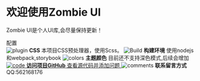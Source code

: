 
<Meta title="Example/Introduction" />

<style>{`
  .subheading {
    --mediumdark: '#999999';
    font-weight: 900;
    font-size: 13px;
    color: #999;
    letter-spacing: 6px;
    line-height: 24px;
    text-transform: uppercase;
    margin-bottom: 12px;
    margin-top: 40px;
  }

  .link-list {
    display: grid;
    grid-template-columns: 1fr;
    grid-template-rows: 1fr 1fr;
    row-gap: 10px;
  }

  @media (min-width: 620px) {
    .link-list {
      row-gap: 20px;
      column-gap: 20px;
      grid-template-columns: 1fr 1fr;
    }
  }

  @media all and (-ms-high-contrast:none) {
  .link-list {
      display: -ms-grid;
      -ms-grid-columns: 1fr 1fr;
      -ms-grid-rows: 1fr 1fr;
    }
  }

  .link-item {
    display: block;
    padding: 20px 30px 20px 15px;
    border: 1px solid #00000010;
    border-radius: 5px;
    transition: background 150ms ease-out, border 150ms ease-out, transform 150ms ease-out;
    color: #333333;
    display: flex;
    align-items: flex-start;
  }

  .link-item:hover {
    border-color: #1EA7FD50;
    transform: translate3d(0, -3px, 0);
    box-shadow: rgba(0, 0, 0, 0.08) 0 3px 10px 0;
  }

  .link-item:active {
    border-color: #1EA7FD;
    transform: translate3d(0, 0, 0);
  }

  .link-item strong {
    font-weight: 700;
    display: block;
    margin-bottom: 2px;
  }

  .link-item img {
    height: 40px;
    width: 40px;
    margin-right: 15px;
    flex: none;
  }

  .link-item span {
    font-size: 14px;
    line-height: 20px;
  }

  .tip {
    display: inline-block;
    border-radius: 1em;
    font-size: 11px;
    line-height: 12px;
    font-weight: 700;
    background: #E7FDD8;
    color: #66BF3C;
    padding: 4px 12px;
    margin-right: 10px;
    vertical-align: top;
  }

  .tip-wrapper {
    font-size: 13px;
    line-height: 20px;
    margin-top: 40px;
    margin-bottom: 40px;
  }

  .tip-wrapper code {
    font-size: 12px;
    display: inline-block;
  }


`}</style>

# 欢迎使用Zombie UI

Zombie UI是个人UI库,会尽量保持更新！

<div className="subheading">配置</div>

<div className="link-list">
  <a
    className="link-item"
  >
    <img src={Plugin} alt="plugin" />
    <span>
      <strong>CSS</strong>
      本项目CSS预处理器，使用Scss。
    </span>
  </a>
  <a
    className="link-item"
  >
    <img src={StackAlt} alt="Build" />
    <span>
      <strong>构建环境</strong>
      使用nodejs和webpack,storybook
    </span>
  </a>
  <a
    className="link-item"
  >
    <img src={Colors} alt="colors" />
    <span>
      <strong>主题颜色</strong>
      目前还不支持深色模式,后续会增加
    </span>
  </a>
  <a className="link-item" href="https://github.com/ZombieBrand/Zombie_UI" target="_blank">
    <img src={Code} alt="code" />
    <span>
      <strong>访问项目GitHub</strong>
      查看源代码并添加问题
    </span>
  </a>
  <a className="link-item">
    <img src={Comments} alt="comments" />
    <span>
      <strong>联系留言方式</strong>
     QQ:562168176
    </span>
  </a>
</div>